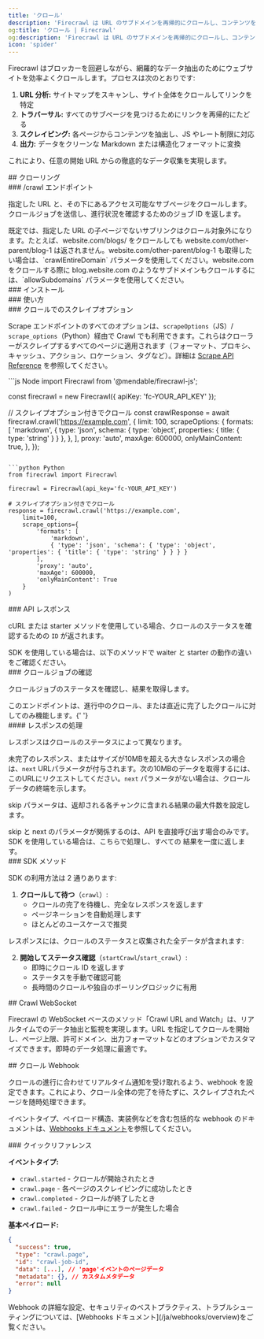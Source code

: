 ```yaml
---
title: 'クロール'
description: 'Firecrawl は URL のサブドメインを再帰的にクロールし、コンテンツを収集できます'
og:title: 'クロール | Firecrawl'
og:description: 'Firecrawl は URL のサブドメインを再帰的にクロールし、コンテンツを収集できます'
icon: 'spider'
---
```



Firecrawl はブロッカーを回避しながら、網羅的なデータ抽出のためにウェブサイトを効率よくクロールします。プロセスは次のとおりです:

1. **URL 分析:** サイトマップをスキャンし、サイト全体をクロールしてリンクを特定
2. **トラバーサル:** すべてのサブページを見つけるためにリンクを再帰的にたどる
3. **スクレイピング:** 各ページからコンテンツを抽出し、JS やレート制限に対応
4. **出力:** データをクリーンな Markdown または構造化フォーマットに変換

これにより、任意の開始 URL からの徹底的なデータ収集を実現します。

<div id="crawling">
  ## クローリング
</div>

<div id="crawl-endpoint">
  ### /crawl エンドポイント
</div>

指定した URL と、その下にあるアクセス可能なサブページをクロールします。クロールジョブを送信し、進行状況を確認するためのジョブ ID を返します。

<Warning>
  既定では、指定した URL の子ページでないサブリンクはクロール対象外になります。たとえば、website.com/blogs/ をクロールしても website.com/other-parent/blog-1 は返されません。website.com/other-parent/blog-1 も取得したい場合は、`crawlEntireDomain` パラメータを使用してください。website.com をクロールする際に blog.website.com のようなサブドメインもクロールするには、`allowSubdomains` パラメータを使用してください。
</Warning>

<div id="installation">
  ### インストール
</div>

<CodeGroup>
  <InstallationPython />

  <InstallationNode />
</CodeGroup>

<div id="usage">
  ### 使い方
</div>

<CodeGroup>
  <CrawlPython />

  <CrawlNode />

  <CrawlCURL />
</CodeGroup>

<div id="scrape-options-in-crawl">
  ### クロールでのスクレイプオプション
</div>

Scrape エンドポイントのすべてのオプションは、`scrapeOptions`（JS）/ `scrape_options`（Python）経由で Crawl でも利用できます。これらはクローラーがスクレイプするすべてのページに適用されます（フォーマット、プロキシ、キャッシュ、アクション、ロケーション、タグなど）。詳細は [Scrape API Reference](https://docs.firecrawl.dev/api-reference/endpoint/scrape) を参照してください。

<CodeGroup>
  ```js Node
  import Firecrawl from '@mendable/firecrawl-js';

  const firecrawl = new Firecrawl({ apiKey: 'fc-YOUR_API_KEY' });

  // スクレイプオプション付きでクロール
  const crawlResponse = await firecrawl.crawl('https://example.com', {
    limit: 100,
    scrapeOptions: {
      formats: [
        'markdown',
        {
          type: 'json',
          schema: { type: 'object', properties: { title: { type: 'string' } } },
        },
      ],
      proxy: 'auto',
      maxAge: 600000,
      onlyMainContent: true,
    },
  });
  ```

  ```python Python
  from firecrawl import Firecrawl

  firecrawl = Firecrawl(api_key='fc-YOUR_API_KEY')

  # スクレイプオプション付きでクロール
  response = firecrawl.crawl('https://example.com',
      limit=100,
      scrape_options={
          'formats': [
              'markdown',
              { 'type': 'json', 'schema': { 'type': 'object', 'properties': { 'title': { 'type': 'string' } } } }
          ],
          'proxy': 'auto',
          'maxAge': 600000,
          'onlyMainContent': True
      }
  )
  ```
</CodeGroup>

<div id="api-response">
  ### API レスポンス
</div>

cURL または starter メソッドを使用している場合、クロールのステータスを確認するための `ID` が返されます。

<Note>
  SDK を使用している場合は、以下のメソッドで waiter と starter の動作の違いをご確認ください。
</Note>

<StartCrawlOutput />

<div id="check-crawl-job">
  ### クロールジョブの確認
</div>

クロールジョブのステータスを確認し、結果を取得します。

<Note>
  このエンドポイントは、進行中のクロール、または直近に完了したクロールに対してのみ機能します。{' '}
</Note>

<CodeGroup>
  <CheckCrawlJobPython />

  <CheckCrawlJobNode />

  <CheckCrawlJobCURL />
</CodeGroup>

<div id="response-handling">
  #### レスポンスの処理
</div>

レスポンスはクロールのステータスによって異なります。

未完了のレスポンス、またはサイズが10MBを超える大きなレスポンスの場合は、`next` URLパラメータが付与されます。次の10MBのデータを取得するには、このURLにリクエストしてください。`next` パラメータがない場合は、クロールデータの終端を示します。

skip パラメータは、返却される各チャンクに含まれる結果の最大件数を設定します。

<Info>
  skip と next のパラメータが関係するのは、API を直接呼び出す場合のみです。
  SDK を使用している場合は、こちらで処理し、すべての
  結果を一度に返します。
</Info>

<CodeGroup>
  <CheckCrawlJobOutputScraping />

  <CheckCrawlJobOutputCompleted />
</CodeGroup>

<div id="sdk-methods">
  ### SDK メソッド
</div>

SDK の利用方法は 2 通りあります:

1. **クロールして待つ**（`crawl`）:
   * クロールの完了を待機し、完全なレスポンスを返します
   * ページネーションを自動処理します
   * ほとんどのユースケースで推奨

<CodeGroup>
  <PythonCrawlExample />

  <NodeCrawlExample />
</CodeGroup>

レスポンスには、クロールのステータスと収集された全データが含まれます:

<CodeGroup>
  <PythonCrawlExampleResponse />

  <NodeCrawlExampleResponse />
</CodeGroup>

2. **開始してステータス確認**（`startCrawl`/`start_crawl`）:
   * 即時にクロール ID を返します
   * ステータスを手動で確認可能
   * 長時間のクロールや独自のポーリングロジックに有用

<CodeGroup>
  <StartCrawlPython />

  <StartCrawlNode />

  <StartCrawlCURL />
</CodeGroup>

<div id="crawl-websocket">
  ## Crawl WebSocket
</div>

Firecrawl の WebSocket ベースのメソッド「Crawl URL and Watch」は、リアルタイムでのデータ抽出と監視を実現します。URL を指定してクロールを開始し、ページ上限、許可ドメイン、出力フォーマットなどのオプションでカスタマイズできます。即時のデータ処理に最適です。

<CodeGroup>
  <CrawlWebSocketPython />

  <CrawlWebSocketNode />
</CodeGroup>

<div id="crawl-webhook">
  ## クロール Webhook
</div>

クロールの進行に合わせてリアルタイム通知を受け取れるよう、webhook を設定できます。これにより、クロール全体の完了を待たずに、スクレイプされたページを随時処理できます。

<CrawlWebhookCURL />

イベントタイプ、ペイロード構造、実装例などを含む包括的な webhook のドキュメントは、[Webhooks ドキュメント](/ja/webhooks/overview)を参照してください。

<div id="quick-reference">
  ### クイックリファレンス
</div>

**イベントタイプ:**

* `crawl.started` - クロールが開始されたとき
* `crawl.page` - 各ページのスクレイピングに成功したとき
* `crawl.completed` - クロールが終了したとき
* `crawl.failed` - クロール中にエラーが発生した場合

**基本ペイロード:**

```json
{
  "success": true,
  "type": "crawl.page",
  "id": "crawl-job-id",
  "data": [...], // 'page'イベントのページデータ
  "metadata": {}, // カスタムメタデータ
  "error": null
}
```

<Note>
  Webhook の詳細な設定、セキュリティのベストプラクティス、トラブルシューティングについては、[Webhooks ドキュメント](/ja/webhooks/overview)をご覧ください。
</Note>
